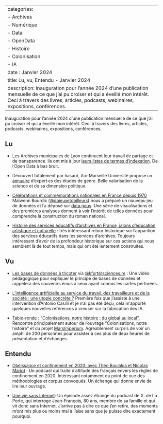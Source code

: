 
---
categories:
- Archives
- Numérique
- Data
- OpenData
- Histoire
- Colonisation
- IA
date : Janvier 2024
title: Lu, vu, Entendu - Janvier 2024
description: Inauguration pour l'année 2024 d'une publication mensuelle de ce que j'ai pu croiser et qui a éveillé mon intérêt. Ceci à travers des livres, articles, podcasts, webinaires, expositions, conférences.
---
Inauguration pour l'année 2024 d'une publication mensuelle de ce que j'ai pu croiser et qui a éveillé mon intérêt. Ceci à travers des livres, articles, podcasts, webinaires, expositions, conférences.

## Lu

* Les Archives municipales de Lyon continuent leur travail de partage et de transparence. Ils ont mis à jour [leurs listes de termes d'indexation](https://www.archives-lyon.fr/pages/indexation-de-la-base-de-donnees). De l'Open Data à bas bruit.

* Découvert totalement par hasard, Aix-Marseille Université propose un [annuaire](https://repertoire-etudes-genre.univ-amu.fr/) d'expert·es des études de genre. Belle valorisation de la science et de sa dimension politique.

* [Célébrations et commémorations nationales en France depuis 1970](https://www.patrimoine-et-numerique.fr/data-visualisations/87-celebrations-et-commemorations-nationales-depuis-1970) Maïwenn Bourdic ([@daieuxetdailleurs](https://framapiaf.org/@daieuxetdailleurs)) nous a préparé un nouveau jeu de données et l'a déposé sur [data.gouv](https://www.data.gouv.fr/fr/datasets/celebrations-et-commemorations-nationales-en-france-depuis-1970/). Une série de visualisations et des premières analyses donnent à voir l'intérêt de telles données pour comprendre la construction du roman national.


* [Histoire des services éducatifs d’archives en France, jalons d’éducation artistique et culturelle](https://bbf.enssib.fr/matieres-a-penser/histoire-des-services-educatifs-d-archives-en-france-jalons-d-education-artistique-et-culturelle_71754) : très intéressant retour historique sur l'apparition des services éducatifs dans les services d'archives. Toujours intéressant d'avoir de la profondeur historique sur ces actions qui nous semblent là de tout temps, mais qui ont été lentement construites.


## Vu
 
* [Les bases de données à tricoter](https://www.youtube.com/watch?v=qYEtsNym3FM&list=PLWvGMqXvyJAPSMFgCiy6qVHW9bAPu93X5&index=12&ab_channel=pixeesScienceparticipative) via [@kfort@sciences.re](https://social.sciences.re/@kfort) : Une vidéo pédagogique pour expliquer le principe de bases de données et rappelera des souvenirs émus à ceux ayant connus les cartes perforées. 

* [L’intelligence artificielle au service du travail, des travailleurs et de la société : une utopie concrète ?](https://www.imera.fr/agenda/atelier-lintelligence-artificielle-au-service-du-travail-des-travailleurs-et-de-la-societe-une-utopie-concrete/) Première fois que j'assiste à une intervention d'Antonio Casilli et je n'ai pas été déçu, cela m'apporté quelques nouvelles références à creuser sur la fabrication des IA.

* [Table-ronde : "Colonisations, notre histoire : du global au local".](https://www.musee-histoire-marseille-voie-historique.fr/fr/content/table-ronde%C2%A0-colonisations-notre-histoire-du-global-au-local) Rencontre principalement autour de l'ouvrage "Colonisations, notre histoire" et du projet [MarsImperium](https://marsimperium.hypotheses.org/). Agréablement surpris de voir un amphi de 200 personnes pour assister à ces plus de deux heures de présentation et d'échanges.


## Entendu

* [Obéissance et confinement en 2020, avec Théo Boulakia et Nicolas Mariot](http://parolesdhistoire.fr/index.php/2023/12/23/319-obeissance-et-confinement-en-2020-avec-theo-boulakia-et-nicolas-mariot/) : Un podcast qui traite d'attitude des français envers les règles de confinement en 2020. Intéressant notamment du point de vue des méthodologies et corpus convoqués. Un échange qui donne envie de lire leur ouvrage.

* [Une vie sans Internet](https://www.radiofrance.fr/franceinter/podcasts/le-code-a-change/le-code-a-change-5-5175902): Un épisode assez étrange du podcast de X. de La Porte, qui interroge Jean-François, 80 ans, membre de sa famille et qui vit donc sans Internet. J'arrive pas à dire ce que j'en retire, des moments m'ont mis plus ou moins mal à l'aise sans que je puisse dire exactement pourquoi.
